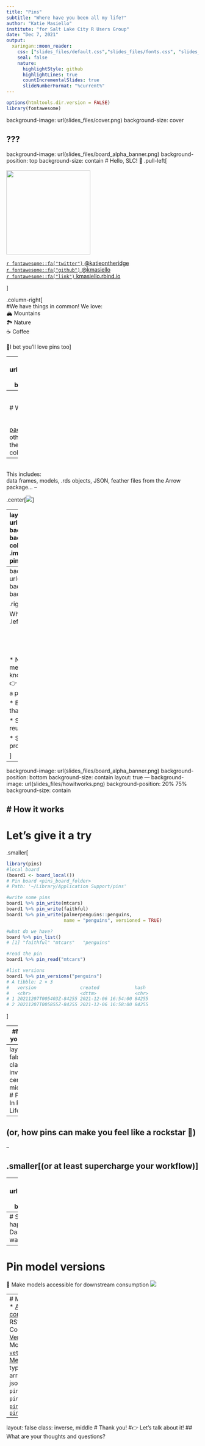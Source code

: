 ```yaml
---
title: "Pins"
subtitle: "Where have you been all my life?"
author: "Katie Masiello"
institute: "for Salt Lake City R Users Group"
date: "Dec 7, 2021"
output:
  xaringan::moon_reader:
    css: ["slides_files/default.css","slides_files/fonts.css", "slides_files/custom.css"]
    seal: false
    nature:
      highlightStyle: github
      highlightLines: true
      countIncrementalSlides: true
      slideNumberFormat: "%current%"
---
```

```r
options(htmltools.dir.version = FALSE)
library(fontawesome)
```

background-image: url(slides_files/cover.png)
background-size: cover
 
???
---
background-image: url(slides_files/board_alpha_banner.png)
background-position: top
background-size: contain
# Hello, SLC! 👋
.pull-left[
<br><br>
<img src="slides_files/avatar.png" height="220px"/>   

[`r fontawesome::fa("twitter")` @katieontheridge](http://twitter.com/katieontheridge)  
[`r fontawesome::fa("github")` @kmasiello](http://github.com/kmasiello)  
[`r fontawesome::fa("link")` kmasiello.rbind.io](https://kmasiello.rbind.io) 
  

  
]  

.column-right[ 
<br>
#We have things in common! 
We love:  
🏔 Mountains <br>
🏞️ Nature <br>
☕ Coffee  <br><br>
📍I bet you'll love pins too
]

---
background-image: url(slides_files/board_alpha_banner.png)
background-position: bottom
background-size: contain
layout: true
---
# What are <img src="slides_files/pins.png" height="90px" style="vertical-align:middle"/> ?
> The [pins package](pins.rstudio.com) publishes data, models, and other R objects, making it easy to share them across projects and with your colleagues.

--

<br>
This includes:  
data frames, models, .rds objects, JSON, feather files from the Arrow package...
--
  
 
.center[<img src="slides_files/pickle.gif">]

---
layout: false
background-image: url(slides_files/board_alpha_side.png)
background-position: left
background-size: contain
.left-column-impact[
.impactNum[5]<br>
.impactText[signs you might want a pin]

]

.right-column[
<br><br><br><br>

* Do you rely on `read_csv()` to bring in emailed data?  🙋

* Have you lost track of what version is which? *Was it* `dataFINALfinal.csv` *or*  `dataFINALv2.csv`? 🤔

* Do you need to reuse the same data or object across multiple projects or with other people? 👈

* Are you redeploying your app every time the supporting data is updated? 😱

* *"There's got to be a better way to incorporate this!"*

]


---
background-image: url(slides_files/board_alpha_side.png)
background-position: right
background-size: contain

.right-column-impact[
.impactText[

What makes a .larger[good pin?]
]
]   
.left-column-wide[
<br><br><br><br><br>
* Not *too* big — a few hundred megabytes is plenty (though I've been known to push it 😉)  <br>
👉 if it's too big for Excel, it's too big for a pin

* Ephemeral data or reference tables that don't merit being in a database

* Something that needs to be shared or reused

* Something that can be programatically regenerated  

]
---
background-image: url(slides_files/board_alpha_banner.png)
background-position: bottom
background-size: contain
layout: true
---
background-image: url(slides_files/howitworks.png)
background-position: 20% 75%
background-size: contain

# How it works
---
# Let's give it a try
.smaller[
```r
library(pins)
#local board
(board1 <- board_local())
# Pin board <pins_board_folder>
# Path: '~/Library/Application Support/pins'

#write some pins
board1 %>% pin_write(mtcars)
board1 %>% pin_write(faithful)
board1 %>% pin_write(palmerpenguins::penguins, 
                     name = "penguins", versioned = TRUE)

#what do we have?
board %>% pin_list()
# [1] "faithful" "mtcars"   "penguins"

#read the pin
board1 %>% pin_read("mtcars")

#list versions
board1 %>% pin_versions("penguins")
# A tibble: 2 × 3
#   version                created             hash
#   <chr>                  <dttm>              <chr>
# 1 20211207T005403Z-84255 2021-12-06 16:54:00 84255
# 2 20211207T005855Z-84255 2021-12-06 16:58:00 84255

```

]

---
#Now you try
```r
library(pins)

# My content is shared here
board <- board_rsconnect(
  server = "https://colorado.rstudio.com/rsc") 

 
# Read the data
pin_read(board, "katie/penguins")


```

### 🐧 : preview the pin at https://colorado.rstudio.com/rsc/example_pin/

---
layout: false
class: inverse, center, middle
# Pins In Real Life

--

## (or, how pins can make you feel like a rockstar 🤩)  

--

## .smaller[(or at least supercharge your workflow)]

---
background-image: url(slides_files/board_alpha_banner.png)
background-position: bottom
background-size: contain
layout: true
---
# Schedule updates to your pin
💪 Updates happen outside of the Shiny process  
💪 Dashboard users have fresh data without waiting for the ETL
<img src="slides_files/irl-scheduled.png">

---
# Pin model versions
💪 Make models accessible for downstream consumption 
<img src="slides_files/irl-model.png">

---
# Miscellanea 
* [Access controls](https://docs.rstudio.com/connect/user/content-settings/#content-access) on RStudio Connect
* [Versioning](https://pins.rstudio.com/articles/pins.html#versioning-1)
* ModelOps with [`vetiver`](https://vetiver.tidymodels.org/)
* [Metadata](https://pins.rstudio.com/articles/pins.html#metadata-1)
* pin types: rds, qs, arrow, csv, json
* `pin_write()` & `pin_read()` vs [`pin_upload()` & `pin_download()`](https://pins.rstudio.com/articles/pins.html#reading-and-writing-files-1) 

---
layout: false
class: inverse, middle
# Thank you! 
#👉 Let's talk about it! 
## What are your thoughts and questions?


